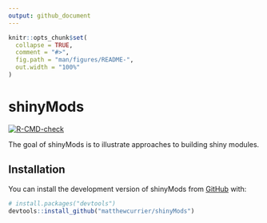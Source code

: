 ```yaml
---
output: github_document
---
```


<!-- README.md is generated from README.Rmd. Please edit that file -->

```r
knitr::opts_chunk$set(
  collapse = TRUE,
  comment = "#>",
  fig.path = "man/figures/README-",
  out.width = "100%"
)
```

# shinyMods

<!-- badges: start -->
[![R-CMD-check](https://github.com/matthewcurrier/shinyMods/actions/workflows/R-CMD-check.yaml/badge.svg)](https://github.com/matthewcurrier/shinyMods/actions/workflows/R-CMD-check.yaml)
<!-- badges: end -->

The goal of shinyMods is to illustrate approaches to building shiny modules.

## Installation

You can install the development version of shinyMods from [GitHub](https://github.com/) with:

``` r
# install.packages("devtools")
devtools::install_github("matthewcurrier/shinyMods")
```


